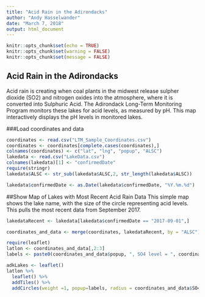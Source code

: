 ```yaml
---
title: "Acid Rain in the Adirondacks"
author: "Andy Hasselwander"
date: "March 7, 2018"
output: html_document
---
```


```r
knitr::opts_chunk$set(echo = TRUE)
knitr::opts_chunk$set(warning = FALSE)
knitr::opts_chunk$set(message = FALSE)

```

## Acid Rain in the Adirondacks
Acid rain is creating when coal plants in the midwest release sulpher dioxide (SO2) and nitrogen oxides into the atmosphere, where it is converted into Sulphuric Acid. The Adirondack Long-Term Monitoring Program monitors these lakes for acid levels, as measured by pH. This map interactively displays the pH levels in monitored lakes. 

###Load coordinates and data

```r
coordinates <- read.csv("LTM_Sample_Coordinates.csv")
coordinates <- coordinates[complete.cases(coordinates),]
colnames(coordinates) <- c("lat", "lng", "popup", "ALSC")
lakedata <- read.csv("LakeData.csv")
colnames(lakedata)[1] <- "confirmedDate"
require(stringr)
lakedata$ALSC <- str_sub(lakedata$ALSC,2, str_length(lakedata$ALSC))

lakedata$confirmedDate <- as.Date(lakedata$confirmedDate, "%Y.%m.%d")
```

##Show Map of Lakes with Most Recent Acid Rain Data
This simple map shows the lake name, with the size of the circle representing acid levels. This pulls the most recent data from September 2017.
```r

lakedataRecent <- lakedata[lakedata$confirmedDate == "2017-09-01",]

coordinates_and_data <- merge(coordinates, lakedataRecent, by = "ALSC")

require(leaflet)
latlon <- coordinates_and_data[,2:3] 
labels <- paste0(coordinates_and_data$popup, ", SO4 level = ", coordinates_and_data$SO4)

adkLakes <- leaflet() 
latlon %>%
  leaflet() %>%
  addTiles() %>%
  addCircles(weight =1, popup=labels, radius = coordinates_and_data$SO4 * 500)


```